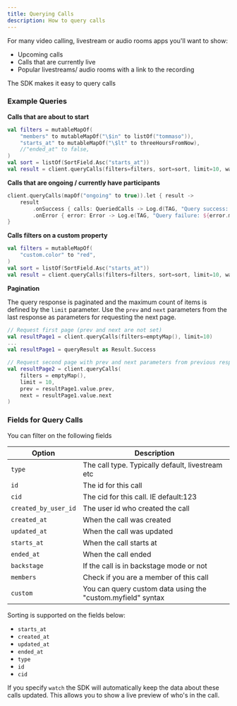 ```yaml
---
title: Querying Calls
description: How to query calls
---
```


For many video calling, livestream or audio rooms apps you'll want to show:

* Upcoming calls
* Calls that are currently live
* Popular livestreams/ audio rooms with a link to the recording

The SDK makes it easy to query calls

### Example Queries

**Calls that are about to start**

```kotlin
val filters = mutableMapOf(
    "members" to mutableMapOf("\$in" to listOf("tommaso")),
    "starts_at" to mutableMapOf("\$lt" to threeHoursFromNow),
    //"ended_at" to false,
)
val sort = listOf(SortField.Asc("starts_at"))
val result = client.queryCalls(filters=filters, sort=sort, limit=10, watch=true)
```

**Calls that are ongoing / currently have participants**

```kotlin
client.queryCalls(mapOf("ongoing" to true)).let { result ->
    result
        .onSuccess { calls: QueriedCalls -> Log.d(TAG, "Query success: $calls") }
        .onError { error: Error -> Log.e(TAG, "Query failure: ${error.message}") }
}
```

**Calls filters on a custom property**

```kotlin
val filters = mutableMapOf(
    "custom.color" to "red",
)
val sort = listOf(SortField.Asc("starts_at"))
val result = client.queryCalls(filters=filters, sort=sort, limit=10, watch=true)
```

**Pagination**

The query response is paginated and the maximum count of items is defined by the `limit` parameter.
Use the `prev` and `next` parameters from the last response as parameters for requesting the next page.

```kotlin
// Request first page (prev and next are not set)
val resultPage1 = client.queryCalls(filters=emptyMap(), limit=10)
...
val resultPage1 = queryResult as Result.Success

// Request second page with prev and next parameters from previous response
val resultPage2 = client.queryCalls(
    filters = emptyMap(),
    limit = 10,
    prev = resultPage1.value.prev,
    next = resultPage1.value.next
)
```

### Fields for Query Calls

You can filter on the following fields

| Option | Description |
| --- | --- |
| `type` | The call type. Typically default, livestream etc |
| `id` | The id for this call |
| `cid` | The cid for this call. IE default:123 |
| `created_by_user_id` | The user id who created the call |
| `created_at` | When the call was created |
| `updated_at` | When the call was updated |
| `starts_at` | When the call starts at |
| `ended_at` | When the call ended |
| `backstage` | If the call is in backstage mode or not |
| `members` | Check if you are a member of this call |
| `custom` | You can query custom data using the "custom.myfield" syntax |

Sorting is supported on the fields below:

* `starts_at`
* `created_at`
* `updated_at`
* `ended_at`
* `type`
* `id`
* `cid`

If you specify `watch` the SDK will automatically keep the data about these calls updated.
This allows you to show a live preview of who's in the call.